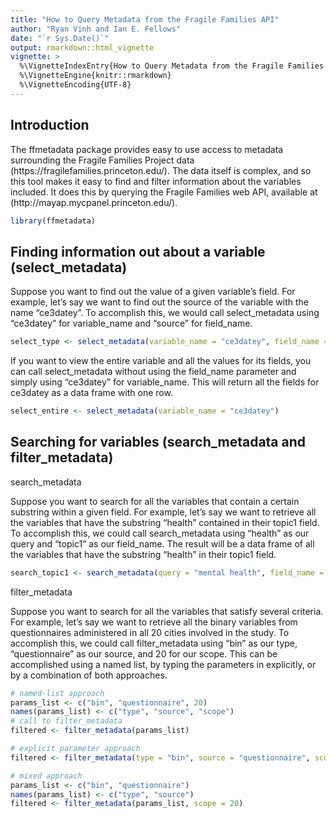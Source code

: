 ```yaml
---
title: "How to Query Metadata from the Fragile Families API"
author: "Ryan Vinh and Ian E. Fellows"
date: "`r Sys.Date()`"
output: rmarkdown::html_vignette
vignette: >
  %\VignetteIndexEntry{How to Query Metadata from the Fragile Families API}
  %\VignetteEngine{knitr::rmarkdown}
  %\VignetteEncoding{UTF-8}
---
```



## Introduction

The ffmetadata package provides easy to use access to metadata surrounding the Fragile Families Project data (https://fragilefamilies.princeton.edu/). The data itself is complex, and so this tool makes it easy to find and filter information about the variables included. It does this by querying the Fragile Families web API, available at (http://mayap.mycpanel.princeton.edu/).

```r
library(ffmetadata)
```


## Finding information out about a variable (select_metadata)

Suppose you want to find out the value of a given variable's field.  For example, let's say we want to find out the source of the variable with the name "ce3datey". To accomplish this, we would call select_metadata using "ce3datey" for variable_name and "source" for field_name.

```r
select_type <- select_metadata(variable_name = "ce3datey", field_name = "source")
```

If you want to view the entire variable and all the values for its fields, you can call select_metadata without using the field_name parameter and simply using "ce3datey" for variable_name. This will return all the fields for ce3datey as a data frame with one row.

```r
select_entire <- select_metadata(variable_name = "ce3datey")
```

## Searching for variables (search_metadata and filter_metadata)

search_metadata

Suppose you want to search for all the variables that contain a certain substring within a given field.  For example, let's say we want to retrieve all the variables that have the substring "health" contained in their topic1 field.  To accomplish this, we could call search_metadata using "health" as our query and "topic1" as our field_name.  The result will be a data frame of all the variables that have the substring "health" in their topic1 field.
```r
search_topic1 <- search_metadata(query = "mental health", field_name = "topic1")
```

filter_metadata

Suppose you want to search for all the variables that satisfy several criteria.  For example, let's say we want to retrieve all the binary variables from questionnaires administered in all 20 cities involved in the study.  To accomplish this, we could call filter_metadata using "bin" as our type, "questionnaire" as our source, and 20 for our scope. This can be accomplished using a named list, by typing the parameters in explicitly, or by a combination of both approaches.
```r
# named-list approach
params_list <- c("bin", "questionnaire", 20)
names(params_list) <- c("type", "source", "scope")
# call to filter_metadata
filtered <- filter_metadata(params_list)
```

```r
# explicit parameter approach
filtered <- filter_metadata(type = "bin", source = "questionnaire", scope = 20)
```

```r
# mixed approach
params_list <- c("bin", "questionnaire")
names(params_list) <- c("type", "source")
filtered <- filter_metadata(params_list, scope = 20)
```

